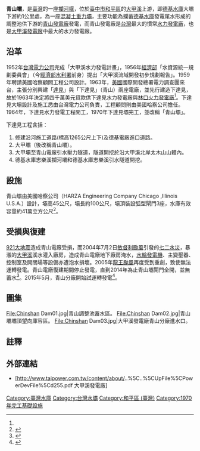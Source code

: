 {{Infobox Dam
| name               = 青山壩
| official_name      = 青山壩
| image              = File:Chinshan Dam04.jpg
| image_size         = 300px
| image_caption      = 青山壩遠觀
| image_alt          = 
| location_map       = Taiwan
| location_map_width = 275px
| location_map_text  = 
| lat_d     = 24
| lat_m     = 15
| lat_s     = 11
| lat_NS    = N
| long_d    = 121
| long_m    = 09
| long_s    = 37
| long_EW   = E
| coordinates_type   = type:landmark
| coordinates_display= inline,title
| coordinates_ref    = 
|crosses             = [[大甲溪|大甲溪]] 
| spillways          = 3座弧形閘門控制溢流堰
| spillway_type      = Gated overflow, service 
| spillway_capacity  = {{convert|2100|m3/s|cuft/s|abbr=on}}
|reservoir           = 青山調整池
| country            = {{ROC}}
|locale              = [[台中市|台中市]][[和平區_(台灣)|和平區]]梨山-{里}-
| status             = O
|constructor         = [[台灣電力公司|台灣電力公司]]
|owner               = [[台灣電力公司|台灣電力公司]]
|developer           = [[台灣電力公司|台灣電力公司]]
|maint               = [[台灣電力公司|台灣電力公司]]
|length              = {{convert|100|m|ft|0|abbr=off}}
|type                = [[混凝土|混凝土]][[重力壩|重力壩]][[攔河堰|攔河堰]]
|height              = {{convert|45|m|ft|0|abbr=off}}
|crest_width         = {{convert|6.4|m|ft|0|abbr=off}}
|crest_elevation     = {{convert|1,250|m|ft|0|abbr=off}}
| volume             = 57,000 立方公尺
|began               = 1964年
|open                = 1970年
|cost                =
|reservoir_capacity  = 690,000 立方公尺
|active_capacity     = 442,000 立方公尺
|reservoir_catchment = 595.8 平方公里
|reservoir_surface   = 5[[公頃|公頃]]
|reservoir_elevation = {{convert|1244.4|m|ft|abbr=on}}
|bridge_carries      =
|bridge_width        =
|bridge_clearance    =
|bridge_traffic      =
|bridge_toll         = 
|bridge_id           =
|map_cue             =
|map_image_full      =
|map_text            =
|plant_owner         = [[台灣電力公司|台灣電力公司]]
|plant_operator      = [[大甲溪發電廠|大甲溪發電廠]]
|plant_commission    = 1970年
| plant_licence_exp  = 
| plant_decommission = 
| plant_type         = C
|turbines           = 豎軸法蘭西斯水輪發電機組
|hydraulic_head     = 275[[公尺|公尺]]
|installed_capacity = 368 [[MW|MW]]
|max_planned_cap    = 
|capacity_factor    = 
|average_annual_gen = 6.217億度
|net_generation     = 
|website            = 
|as_of              = 2013年6月
}}

'''青山壩'''，是[[臺灣|臺灣]]的一座[[攔河堰|攔河堰]]，位於[[臺中市|臺中市]][[和平區_(台灣)|和平區]]的[[大甲溪|大甲溪]]上游，即[[德基水庫|德基水庫]]大壩下游約1公里處，為一座[[混凝土|混凝土]][[重力壩|重力壩]]，主要功能為攔蓄[[德基水庫|德基水庫]]發電尾水形成的調整池供下游的[[大甲溪發電廠青山分廠|青山發電廠]]發電，而青山發電廠是[[台灣|台灣]]最大的慣常[[水力發電廠|水力發電廠]]，也是[[大甲溪發電廠|大甲溪發電廠]]中最大的水力發電廠。

==沿革==
1952年[[台灣電力公司|台灣電力公司]]完成「大甲溪水力發電計畫」，1956年[[中華民國經濟部|經濟部]]「水資源統一規劃委員會」（今[[經濟部水利署|經濟部水利署]]前身）提出「大甲溪流域開發初步規劃報告」。1959年聘請美國哈察顧問工程公司設計。1963年，[[美國|美國]]國際開發總署電力調查團來台，主張分別興建「[[達見水庫|達見]]」與「下達見」（青山）兩座電廠，並先行建造下達見，故於1963年決定將四千萬美元貸款供下達見水力發電廠與[[林口發電廠|林口火力發電廠]]<ref name="台電大甲溪系列水庫建設之過去、現在與未來"/>。下達見大壩設計及施工悉由台灣電力公司負責，工程顧問則由美國哈察公司擔任。1964年，下達見水力發電工程開工，1970年下達見壩完工，並改稱「青山壩」。

下達見工程含括：
#修建沿河施工道路(標高1265公尺上下)及德基電廠進口道路。
#大甲壩（後改稱青山壩）。
#大甲壩至青山電廠引水壓力隧道，隧道開挖於沿大甲溪北岸太木山山體內。
#德基水庫志樂溪攔河壩和德基水庫志樂溪引水隧道開挖。

==設施==
青山壩由美國哈察公司（HARZA Engineering Company Chicago ,Illinois U.S.A.）設計，壩高45公尺，壩長約100公尺，壩頂裝設弧型閘門3座，水庫有效容量約41萬立方公尺<ref name="台電大甲溪系列水庫建設之過去、現在與未來">{{cite web|language=zh-tw|url=http://sinotecf.org.tw/0422-1.pdf|title=台電大甲溪系列水庫建設之過去、現在與未來|author=|publisher=[[台灣電力公司|台灣電力公司]]|date=2010-04-22|accessdate=2013-06-24|archive-url=https://web.archive.org/web/20131220022414/http://sinotecf.org.tw/0422-1.pdf|archive-date=2013-12-20|dead-url=yes}}</ref>。

==受損與復建==
[[921大地震|921大地震]]造成青山電廠受損，而2004年7月2日[[颱風敏督利_(2004年)|敏督利颱風]]引發的[[七二水災|七二水災]]，暴漲的[[大甲溪|大甲溪]]溪水灌入廠房，造成青山電廠地下廠房淹水，[[水輪發電機|水輪發電機]]、主變壓器、控制室及開關場等設備亦遭泡水損壞。2005年[[颱風龍王_(2005年)|龍王颱風]]再度受到重創，致使無法運轉發電。青山電廠復建期間停止發電，直到2014年為止青山壩閘門全開，並無蓄水<ref>{{cite web|language=zh-tw|url=http://file.wra.gov.tw/public/PDF/551315385744.pdf|title=水庫或壩堰營運概況|author=|publisher=經濟部水利署|date=|accessdate=2015-08-02|archive-date=2021-02-10|archive-url=https://web.archive.org/web/20210210095341/http://file.wra.gov.tw/public/PDF/551315385744.pdf|dead-url=no}}</ref>。2015年5月，青山分廠開始試運轉發電<ref>{{cite web|language=zh-tw|url=http://udn.com/news/story/7314/1092685-%E5%8F%B0%E9%9B%BB%E9%9D%92%E5%B1%B1%E5%88%86%E5%BB%A0%E5%BE%A9%E5%BB%BA%E5%AE%8C%E5%B7%A5-%E4%BB%8A%E5%A4%8F%E9%9B%BB%E5%8A%9B%E6%95%91%E7%81%AB%E9%9A%8A|title=台電青山分廠復建完工 今夏電力救火隊|author=|publisher=聯合新聞網|date=2015-08-01|accessdate=2015-08-02|archive-date=2021-02-10|archive-url=https://web.archive.org/web/20210210095404/https://udn.com/news/story/7314/1092685-%E5%8F%B0%E9%9B%BB%E9%9D%92%E5%B1%B1%E5%88%86%E5%BB%A0%E5%BE%A9%E5%BB%BA%E5%AE%8C%E5%B7%A5-%E4%BB%8A%E5%A4%8F%E9%9B%BB%E5%8A%9B%E6%95%91%E7%81%AB%E9%9A%8A|dead-url=no}}</ref>。

== 圖集 ==
<gallery>
File:Chinshan Dam01.jpg|青山調整池蓄水區。
File:Chinshan Dam02.jpg|青山壩壩頂望向庫容區。
File:Chinshan Dam03.jpg|大甲溪發電廠青山分廠進水口。
</gallery>
==註釋==
{{reflist}}

==外部連結==
{{commons category|Qingshan Dam}}
*{{zh-tw}}[http://www.taipower.com.tw/content/about/..%5C..%5CUpFile%5CPowerDevFile%5Cd255.pdf 大甲溪發電廠] {{Wayback|url=http://www.taipower.com.tw/content/about/..%5C..%5CUpFile%5CPowerDevFile%5Cd255.pdf |date=20131219012650 }}

{{大甲溪發電廠}}
{{台灣水庫}}

[[Category:臺灣水庫|Category:臺灣水庫]]
[[Category:台灣水壩|Category:台灣水壩]]
[[Category:和平區_(臺灣)|Category:和平區 (臺灣)]]
[[Category:1970年完工基礎設施|Category:1970年完工基礎設施]]